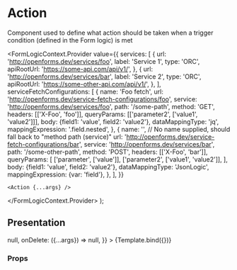 

<Meta title="Form design/Action" component={Action} />

# Action

Component used to define what action should be taken when a trigger condition (defined in the Form
logic) is met

  <FormLogicContext.Provider
    value={{
      services: [
        {
          url: 'http://openforms.dev/services/foo',
          label: 'Service 1',
          type: 'ORC',
          apiRootUrl: 'https://some-api.com/api/v1/',
        },
        {
          url: 'http://openforms.dev/services/bar',
          label: 'Service 2',
          type: 'ORC',
          apiRootUrl: 'https://some-other-api.com/api/v1/',
        },
      ],
      serviceFetchConfigurations: [
        {
          name: 'Foo fetch',
          url: 'http://openforms.dev/service-fetch-configurations/foo',
          service: 'http://openforms.dev/services/foo',
          path: '/some-path',
          method: 'GET',
          headers: [['X-Foo', 'foo']],
          queryParams: [['parameter2', ['value1', 'value2']]],
          body: {field1: 'value', field2: 'value2'},
          dataMappingType: 'jq',
          mappingExpression: '.field.nested',
        },
        {
          name: '', // No name supplied, should fall back to "method path (service)"
          url: 'http://openforms.dev/service-fetch-configurations/bar',
          service: 'http://openforms.dev/services/bar',
          path: '/some-other-path',
          method: 'POST',
          headers: [['X-Foo', 'bar']],
          queryParams: [
            ['parameter', ['value']],
            ['parameter2', ['value1', 'value2']],
          ],
          body: {field1: 'value', field2: 'value2'},
          dataMappingType: 'JsonLogic',
          mappingExpression: {var: 'field'},
        },
      ],
    }}
  >
    <Action {...args} />
  </FormLogicContext.Provider>
);

## Presentation

<Canvas>
  <Story
    name="Default"
    args={{
      prefixText: null,
      action: {
        component: '',
        variable: 'bar',
        formStep: 'foo',
        formStepUuid: 'foo',
        action: {
          type: 'fetch-from-service',
          value: '',
        },
      },
      errors: {},
      onChange: ({...args}) => null,
      onDelete: ({...args}) => null,
    }}
  >
    {Template.bind({})}
  </Story>
</Canvas>

### Props

<ArgsTable story="Default" />
